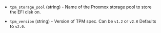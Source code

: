 <!-- Code generated from the comments of the tpmConfig struct in builder/proxmox/common/config.go; DO NOT EDIT MANUALLY -->

- `tpm_storage_pool` (string) - Name of the Proxmox storage pool to store the EFI disk on.

- `tpm_version` (string) - Version of TPM spec. Can be `v1.2` or `v2.0` Defaults to `v2.0`.

<!-- End of code generated from the comments of the tpmConfig struct in builder/proxmox/common/config.go; -->
